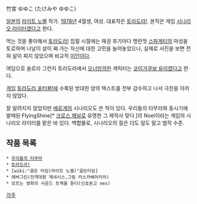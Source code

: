 竹宮 ゆゆこ (たけみや ゆゆこ)

[[일본]]의  [[라이트 노벨]] 작가. [[1978년]] 4월생, 여성. 대표작은 [[토라도라!]].
본직은 게임 [[시나리오 라이터]]였다고 한다.

먹는 것을 좋아해서 [[토라도라!]] 집필 시절에는 매권 후기마다 명란젓 [[스파게티]]의 마성을 토로하며 나날이 살이 쪄 가는 자신에 대한 고민을 늘어놓았으나, 실제로 사진을 보면 전혀 살이 찌지 않았으며 비교적 [[미인]]이다.

여담으로 솔로라 그런지 토라도라에서 [[오너빙의]]한 캐릭터는 [[코이가쿠보 유리]]였다고 한다.

[[게임]] [[토라도라 포터블!]]에 수록된 방대한 양의 텍스트를 전부 감수하고 나서 극찬을 아끼지 않았다.

잘 알려지지 않았지만 [[에로게]]의 시나리오도 쓴 적이 있다. 우리들의 타무라와 동시기에 발매된 FlyingShine[* [[크로스 채널]]로 유명한 그 제작사 맞다.]의 Noel이라는 게임의 시나리오 라이터를 맡은 바 있다. 백합물로, 시나리오의 질은 더도 덜도 말고 범작 수준.


== 작품 목록 ==
 * [[우리들의 타무라]]
 * [[토라도라!]]
 * [wiki:"골든 타임(라이트 노벨)"골든타임]
 * 에버그린(전격대왕 제네시스,그림 카스카베아키라) 
 * 모르는 영화의 사운드 트랙을 듣다(신쵸문고 nex)

[[각주]]
